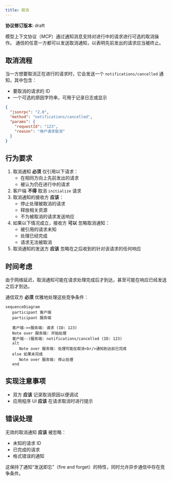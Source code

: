 ```yaml
---
title: 取消
---
```


<div id="enable-section-numbers" />

<Info>**协议修订版本**: draft</Info>

模型上下文协议（MCP）通过通知消息支持对进行中的请求进行可选的取消操作。
通信的任意一方都可以发送取消通知，以表明先前发出的请求应当被终止。

## 取消流程

当一方想要取消正在进行的请求时，它会发送一个 `notifications/cancelled` 通知，其中包含：

- 要取消的请求的 ID
- 一个可选的原因字符串，可用于记录日志或显示

```json
{
  "jsonrpc": "2.0",
  "method": "notifications/cancelled",
  "params": {
    "requestId": "123",
    "reason": "用户请求取消"
  }
}
```

## 行为要求

1. 取消通知 **必须** 仅引用以下请求：
   - 在相同方向上先前发出的请求
   - 被认为仍在进行中的请求
2. 客户端 **不得** 取消 `initialize` 请求
3. 取消通知的接收方 **应该**：
   - 停止处理被取消的请求
   - 释放相关资源
   - 不为被取消的请求发送响应
4. 如果以下情况成立，接收方 **可以** 忽略取消通知：
   - 被引用的请求未知
   - 处理已经完成
   - 请求无法被取消
5. 取消通知的发送方 **应该** 忽略在之后收到的针对该请求的任何响应

## 时间考虑

由于网络延迟，取消通知可能在请求处理完成后才到达，甚至可能在响应已经发送之后才到达。

通信双方 **必须** 优雅地处理这些竞争条件：

```mermaid
sequenceDiagram
   participant 客户端
   participant 服务端

   客户端->>服务端: 请求 (ID: 123)
   Note over 服务端: 开始处理
   客户端--)服务端: notifications/cancelled (ID: 123)
   alt
      Note over 服务端: 处理可能在取消<br/>通知到达前已完成
   else 如果未完成
      Note over 服务端: 停止处理
   end
```

## 实现注意事项

- 双方 **应该** 记录取消原因以便调试
- 应用程序 UI **应该** 在请求取消时进行提示

## 错误处理

无效的取消通知 **应该** 被忽略：

- 未知的请求 ID
- 已完成的请求
- 格式错误的通知

这保持了通知“发送即忘”（fire and forget）的特性，同时允许异步通信中存在竞争条件。